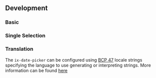 

## Development

### Basic

<DatepickerRangePlayground height="35rem" />

### Single Selection

<DatepickerPlayground height="35rem" />

### Translation

The `ix-date-picker` can be configured using [BCP 47](https://tools.ietf.org/html/rfc5646) locale strings specifying the language to use generating or interpreting strings. More information can be found [here](https://moment.github.io/luxon/#/intl?id=default-locale)

<DatepickerLocalePlayground height="35rem" />

<PropsApi />
